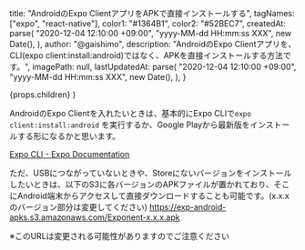   title: "AndroidのExpo ClientアプリをAPKで直接インストールする",
  tagNames: ["expo", "react-native"],
  color1: "#1364B1",
  color2: "#52BEC7",
  createdAt: parse(
    "2020-12-04 12:10:00 +09:00",
    "yyyy-MM-dd HH:mm:ss XXX",
    new Date(),
  ),
  author: "@gaishimo",
  description:
    "AndroidのExpo Clientアプリを、CLI(expo client:install:android)ではなく、APKを直接インストールする方法です。",
  imagePath: null,
  lastUpdatedAt: parse(
    "2020-12-04 12:10:00 +09:00",
    "yyyy-MM-dd HH:mm:ss XXX",
    new Date(),
  ),
}


  <PostLayout headlines={headlines} meta={meta}>
    {props.children}
  </PostLayout>
)


AndroidのExpo Clientを入れたいときは、基本的にExpo CLIで`expo client:install:android` を実行するか、Google Playから最新版をインストールする形になるかと思います。

[Expo CLI - Expo Documentation](https://docs.expo.io/workflow/expo-cli/#expo-clientinstallandroid)

ただ、USBにつながっていないときや、Storeにないバージョンをインストールしたいときは、以下のS3に各バージョンのAPKファイルが置かれており、そこにAndroid端末からアクセスして直接ダウンロードすることも可能です。(x.x.xのバージョン部分は変更してください)
https://exp-android-apks.s3.amazonaws.com/Exponent-x.x.x.apk

※このURLは変更される可能性がありますのでご注意ください


